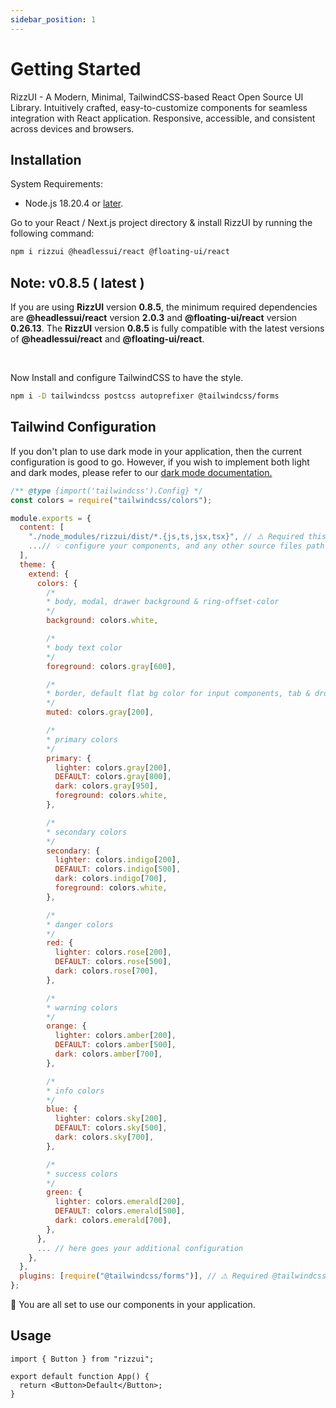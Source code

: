 ```yaml
---
sidebar_position: 1
---
```


# Getting Started

RizzUI - A Modern, Minimal, TailwindCSS-based React Open Source UI Library. Intuitively crafted, easy-to-customize components for seamless integration with React application. Responsive, accessible, and consistent across devices and browsers.

## Installation

System Requirements:

- Node.js 18.20.4 or [later](https://nodejs.org/en).

Go to your React / Next.js project directory & install RizzUI by running the following command:

```bash title=Terminal
npm i rizzui @headlessui/react @floating-ui/react
```

## Note: v0.8.5 ( latest )
  If you are using **RizzUI** version **0.8.5**, the minimum required dependencies are **@headlessui/react** version **2.0.3** and **@floating-ui/react** version **0.26.13**. The **RizzUI** version **0.8.5** is fully compatible with the latest versions of **@headlessui/react** and **@floating-ui/react**.

<br />

Now Install and configure TailwindCSS to have the style.

```bash title=Terminal
npm i -D tailwindcss postcss autoprefixer @tailwindcss/forms
```

## Tailwind Configuration

If you don't plan to use dark mode in your application, then the current configuration is good to go. However, if you wish to implement both light and dark modes, please refer to our [dark mode documentation.](/docs/guide/dark-mode)

```js title=tailwind.config.js
/** @type {import('tailwindcss').Config} */
const colors = require("tailwindcss/colors");

module.exports = {
  content: [
    "./node_modules/rizzui/dist/*.{js,ts,jsx,tsx}", // ⚠️ Required this line to compile RizzUI style.
    ...// 💡​ configure your components, and any other source files path that contain Tailwind class names.
  ],
  theme: {
    extend: {
      colors: {
        /*
        * body, modal, drawer background & ring-offset-color
        */
        background: colors.white,

        /*
        * body text color
        */
        foreground: colors.gray[600],

        /*
        * border, default flat bg color for input components, tab & dropdown hover color
        */
        muted: colors.gray[200],

        /*
        * primary colors
        */
        primary: {
          lighter: colors.gray[200],
          DEFAULT: colors.gray[800],
          dark: colors.gray[950],
          foreground: colors.white,
        },

        /*
        * secondary colors
        */
        secondary: {
          lighter: colors.indigo[200],
          DEFAULT: colors.indigo[500],
          dark: colors.indigo[700],
          foreground: colors.white,
        },

        /*
        * danger colors
        */
        red: {
          lighter: colors.rose[200],
          DEFAULT: colors.rose[500],
          dark: colors.rose[700],
        },

        /*
        * warning colors
        */
        orange: {
          lighter: colors.amber[200],
          DEFAULT: colors.amber[500],
          dark: colors.amber[700],
        },

        /*
        * info colors
        */
        blue: {
          lighter: colors.sky[200],
          DEFAULT: colors.sky[500],
          dark: colors.sky[700],
        },

        /*
        * success colors
        */
        green: {
          lighter: colors.emerald[200],
          DEFAULT: colors.emerald[500],
          dark: colors.emerald[700],
        },
      },
      ... // here goes your additional configuration
    },
  },
  plugins: [require("@tailwindcss/forms")], // ⚠️ Required @tailwindcss/forms plugin.
};
```

​🎉​ You are all set to use our components in your application.

## Usage

```tsx
import { Button } from "rizzui";

export default function App() {
  return <Button>Default</Button>;
}
```
